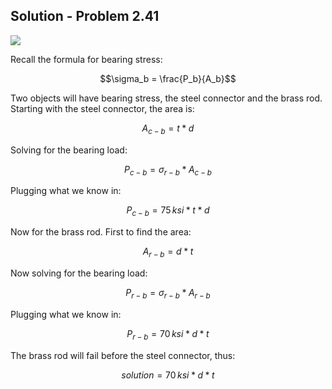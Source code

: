 ## Solution - Problem 2.41

![](images/169.png)

Recall the formula for bearing stress:

$$\sigma_b = \frac{P_b}{A_b}$$

Two objects will have bearing stress, the steel connector and the brass rod. Starting with the steel connector, the area is:

$$A_{c-b} = t*d$$

Solving for the bearing load:

$$P_{c-b} = \sigma_{r-b}*A_{c-b}$$

Plugging what we know in:

$$P_{c-b} = 75\,ksi*t*d$$

Now for the brass rod. First to find the area:

$$A_{r-b} = d*t$$

Now solving for the bearing load:

$$P_{r-b} = \sigma_{r-b}*A_{r-b}$$

Plugging what we know in:

$$P_{r-b} = 70\,ksi*d*t$$

The brass rod will fail before the steel connector, thus:

$$solution = 70\,ksi*d*t$$